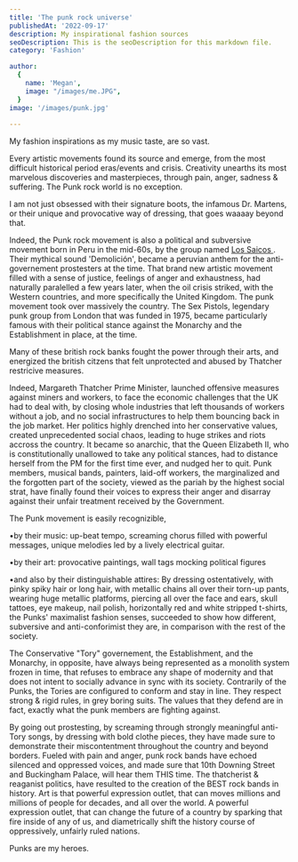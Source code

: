 ```yaml
---
title: 'The punk rock universe'
publishedAt: '2022-09-17'
description: My inspirational fashion sources
seoDescription: This is the seoDescription for this markdown file.
category: 'Fashion'

author:
  {
    name: 'Megan',
    image: "/images/me.JPG",
  }
image: '/images/punk.jpg'
  
---
```


My fashion inspirations as my music taste, are so vast. 

Every artistic movements found its source and emerge, from the most difficult historical period eras/events and crisis. Creativity unearths its most marvelous discoveries and masterpieces, through pain, anger, sadness & suffering. 
The Punk rock world is no exception. 

I am not just obsessed with their signature boots, the infamous Dr. Martens, or their unique and provocative way of dressing, that goes waaaay beyond that. 

Indeed, the Punk rock movement is also a political and subversive movement born in Peru in the mid-60s, by the group named <a href="https://en.wikipedia.org/wiki/Los_Saicos" > Los Saicos </a>. Their mythical sound 'Demolición', became a peruvian anthem for the anti-governement prostesters at the time. 
That brand new artistic movement filled with a sense of justice, feelings of anger and exhaustness, had naturally paralelled a few years later, when the oil crisis striked, with the Western countries, and more specifically the United Kingdom. 
The punk movement took over massively the country. The Sex Pistols, legendary punk group from London that was funded in 1975, became particularly famous with their political stance against the Monarchy and the Establishment in place, at the time. 

Many of these british rock banks fought the power through their arts, and energized the british citzens that felt unprotected and abused by Thatcher restricive measures.

Indeed, Margareth Thatcher Prime Minister, launched offensive measures against miners and workers, to face the economic challenges that the UK had to deal with, by closing whole industries that left thousands of workers without a job, and 
no social infrastructures to help them bouncing back in the job market. Her politics highly drenched into her conservative values, created unprecedented social chaos, leading to huge strikes and riots accross the country. It became so anarchic, that the Queen Elizabeth II, who is constitutionally unallowed to take any political stances, 
had to distance herself from the PM for the first time ever, and nudged her to quit. Punk members, musical bands, painters, laid-off workers, the marginalized and the forgotten part of the society, viewed as the pariah by the highest social strat, have finally found their voices to express their anger and disarray against their unfair treatment received by the Government. 

The Punk movement is easily recognizible,

•by their music: up-beat tempo, screaming chorus filled with powerful messages, unique melodies led by a lively electrical guitar.

•by their art: provocative paintings, wall tags mocking political figures

•and also by their distinguishable attires: By dressing ostentatively, with pinky spiky hair or long hair, with metallic chains all over their torn-up pants, wearing huge metallic platforms, piercing all over the face and ears, skull tattoes, eye makeup, nail polish, horizontally red and white stripped t-shirts, the Punks' maximalist fashion senses, succeeded to show how different, subversive and anti-conforimist they are, in comparison with the rest of the society. 

The Conservative "Tory" governement, the Establishment, and the Monarchy, in opposite, have always being represented as a monolith system frozen in time, that refuses to embrace any shape of modernity and that does not intent to socially advance in sync with its society. Contrarily of the Punks, the Tories are configured to conform and stay in line. They respect strong & rigid rules, in grey boring suits. The values that they defend are in fact, exactly what the punk members are fighting against.



By going out prostesting, by screaming through strongly meaningful anti-Tory songs, by dressing with bold clothe pieces, they have made sure to demonstrate their miscontentment throughout the country and beyond borders. Fueled with pain and anger, punk rock bands have echoed silenced and oppressed voices, and made sure that 10th Downing Street and Buckingham Palace, will hear them THIS time. 
The thatcherist & reaganist politics, have resulted to the creation of the BEST rock bands in history. Art is that powerful expression outlet, that can moves millions and millions of people for decades, and all over the world.
A powerful expression outlet, that can change the future of a country by sparking that fire inside of any of us, and diametrically shift the history course of oppressively, unfairly ruled nations.

Punks are my heroes.

